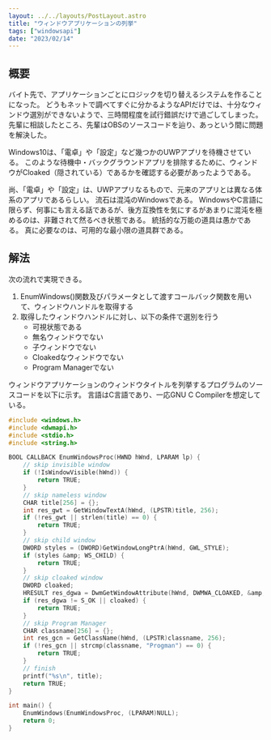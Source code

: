 ```yaml
---
layout: ../../layouts/PostLayout.astro
title: "ウィンドウアプリケーションの列挙"
tags: ["windowsapi"]
date: "2023/02/14"
---
```


## 概要

バイト先で、アプリケーションごとにロジックを切り替えるシステムを作ることになった。
どうもネットで調べてすぐに分かるようなAPIだけでは、十分なウィンドウ選別ができないようで、三時間程度を試行錯誤だけで過ごしてしまった。
先輩に相談したところ、先輩はOBSのソースコードを辿り、あっという間に問題を解決した。

Windows10は、「電卓」や「設定」など幾つかのUWPアプリを待機させている。
このような待機中・バックグラウンドアプリを排除するために、ウィンドウがCloaked（隠されている）であるかを確認する必要があったようである。

尚、「電卓」や「設定」は、UWPアプリなるもので、元来のアプリとは異なる体系のアプリであるらしい。
流石は混沌のWindowsである。
WindowsやC言語に限らず、何事にも言える話であるが、後方互換性を気にするがあまりに混沌を極めるのは、非難されて然るべき状態である。
統括的な万能の道具は愚かである。
真に必要なのは、可用的な最小限の道具群である。



## 解法

次の流れで実現できる。

1. EnumWindows()関数及びパラメータとして渡すコールバック関数を用いて、ウィンドウハンドルを取得する
1. 取得したウィンドウハンドルに対し、以下の条件で選別を行う
    - 可視状態である
    - 無名ウィンドウでない
    - 子ウィンドウでない
    - Cloakedなウィンドウでない
    - Program Managerでない

ウィンドウアプリケーションのウィンドウタイトルを列挙するプログラムのソースコードを以下に示す。
言語はC言語であり、一応GNU C Compilerを想定している。

```c
#include <windows.h>
#include <dwmapi.h>
#include <stdio.h>
#include <string.h>

BOOL CALLBACK EnumWindowsProc(HWND hWnd, LPARAM lp) {
    // skip invisible window
    if (!IsWindowVisible(hWnd)) {
        return TRUE;
    }
    // skip nameless window
    CHAR title[256] = {};
    int res_gwt = GetWindowTextA(hWnd, (LPSTR)title, 256);
    if (!res_gwt || strlen(title) == 0) {
        return TRUE;
    }
    // skip child window
    DWORD styles = (DWORD)GetWindowLongPtrA(hWnd, GWL_STYLE);
    if (styles &amp; WS_CHILD) {
        return TRUE;
    }
    // skip cloaked window
    DWORD cloaked;
    HRESULT res_dgwa = DwmGetWindowAttribute(hWnd, DWMWA_CLOAKED, &amp;cloaked, sizeof(DWORD));
    if (res_dgwa != S_OK || cloaked) {
        return TRUE;
    }
    // skip Program Manager
    CHAR classname[256] = {};
    int res_gcn = GetClassName(hWnd, (LPSTR)classname, 256);
    if (!res_gcn || strcmp(classname, "Progman") == 0) {
        return TRUE;
    }
    // finish
    printf("%s\n", title);
    return TRUE;
}

int main() {
    EnumWindows(EnumWindowsProc, (LPARAM)NULL);
    return 0;
}
```
